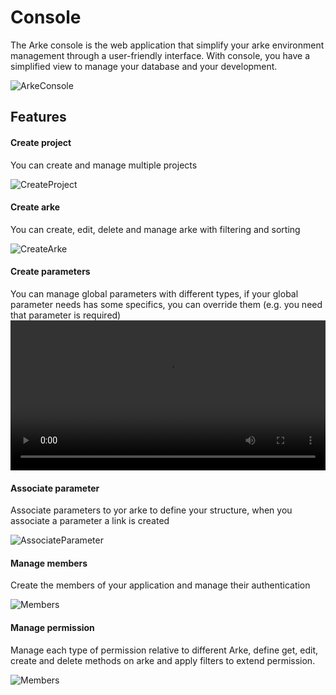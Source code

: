 
# Console

The Arke console is the web application that simplify your arke environment management through a user-friendly interface.
With console, you have a simplified view to manage your database and your development.

![ArkeConsole](/architecture/architecture_console_1.png)

## Features

#### Create project

You can create and manage multiple projects

![CreateProject](/console/console_create_project.png)

#### Create arke

You can create, edit, delete and manage arke with filtering and sorting

![CreateArke](/console/console_create_arke.png)

#### Create parameters

You can manage global parameters with different types, if your global parameter needs has some specifics,
you can override them (e.g. you need that parameter is required)
<br/>
<video width="100%" height="240" controls>
    <source src="/console/console_create_parameter.mp4" type="video/mp4"/>
</video>

#### Associate parameter

Associate parameters to yor arke to define your structure, when you associate a parameter a link is created

![AssociateParameter](/console/console_associate_parameter.png)

#### Manage members

Create the members of your application and manage their authentication

![Members](/console/console_member.png)

#### Manage permission

Manage each type of permission relative to different Arke, define get, edit, create and delete methods on arke and
apply filters to extend permission.

![Members](/console/console_permission.png)
